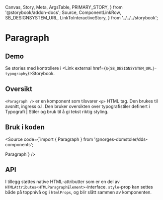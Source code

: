   Canvas,
  Story,
  Meta,
  ArgsTable,
  PRIMARY_STORY,
} from '@storybook/addon-docs';
  Source,
  ComponentLinkRow,
  SB_DESIGNSYSTEM_URL,
  LinkToInteractiveStory,
} from '../../../storybook';

<Meta title="Design system/Typography/Paragraph/API" component={Paragraph} />

# Paragraph

<ComponentLinkRow
  docsHref="https://design.domstol.no/987b33f71/p/3718e2-typography"
  githubHref="https://github.com/domstolene/designsystem/tree/master/components/src/components/Typography/Paragraph"
/>

## Demo

<Canvas>
  <Story id="design-system-typography-paragraph--default" />
</Canvas>

Se stories med kontrollere i <Link external href={`${SB_DESIGNSYSTEM_URL}-typography`}>Storybook</Link>.

## Oversikt

`<Paragraph />` er en komponent som tilsvarer `<p>` HTML tag. Den brukes til avsnitt, ingress o.l. Den bruker oversikten over typografistiler definert i <Link external href='https://design.domstol.no/987b33f71/p/63b944-typografi/b/21516f'>Typografi | Stiler og bruk</Link> til å gi tekst riktig styling.

## Bruk i koden

<Source code={`import { Paragraph } from '@norges-domstoler/dds-components';

<Paragraph>Paragraph</Paragraph>`} />

## API

<ArgsTable story={PRIMARY_STORY} />

I tillegg støttes native HTML-attributter som er en del av
`HTMLAttributes<HTMLParagraphElement>`-interface.
`style`-prop kan settes både på toppnivå og i `htmlProps`, og blir slått
sammen av komponenten.
